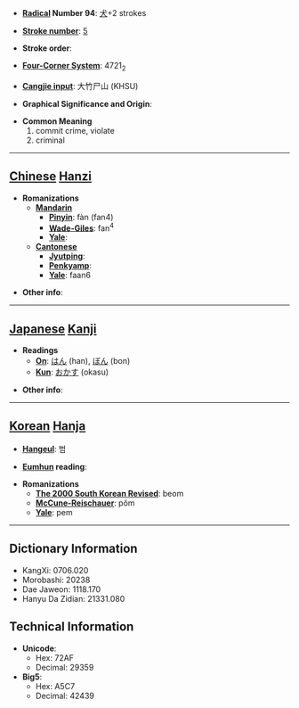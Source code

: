 * '''[[Wiktionary:Chinese radical index| Radical]] Number 94''': [[Wiktionary:Chinese radical index 犬|犬]]+2 strokes

* '''[[Wiktionary:Chinese total strokes index|Stroke number]]''': [[Wiktionary:Chinese total strokes index 5|5]]

* '''Stroke order''': 

* '''[[Wiktionary:Chinese four corner index|Four-Corner System]]''': 4721<sub>2</sub>

* '''[[Wiktionary:Chinese Cangjie index|Cangjie input]]''': 大竹尸山 (KHSU)

* '''Graphical Significance and Origin''': 

* '''Common Meaning'''
*#commit crime, violate
*# criminal


----

== [[Chinese]] [[Hanzi]] ==

* '''Romanizations'''
** '''[[Mandarin]]'''
*** '''[[Pinyin]]''': fàn (fan4)
*** '''[[Wade-Giles]]''': fan<sup>4</sup>
*** '''[[Yale]]''': 
** '''[[Cantonese]]'''
*** '''[[Jyutping]]''':
*** '''[[Penkyamp]]''': 
*** '''[[Yale]]''': faan6

* '''Other info''': 

----

== [[Japanese]] [[Kanji]] ==

* '''Readings'''
** '''[[On]]''': [[はん]] (han), [[ぼん]] (bon)
** '''[[Kun]]''': [[おかす]] (okasu)

* '''Other info''':  

----

== [[Korean]] [[Hanja]] ==

* '''[[Hangeul]]''': 범

* '''[[Eumhun]] reading''': 

* '''Romanizations'''
** '''[[The 2000 South Korean Revised Romanization|The 2000 South Korean Revised]]''': beom
** '''[[McCune-Reischauer]]''': pŏm
** '''[[Yale]]''': pem

----

== Dictionary Information ==

* KangXi: 0706.020
* Morobashi: 20238
* Dae Jaweon: 1118.170
* Hanyu Da Zidian: 21331.080

== Technical Information ==

* '''Unicode''':
** Hex: 72AF
** Decimal: 29359
* '''Big5''':
** Hex: A5C7
** Decimal: 42439